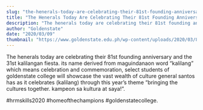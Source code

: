 ```yaml
---
slug: "the-henerals-today-are-celebrating-their-81st-founding-anniversary-and-the-31st-kalilangan-fiesta"
title: "The Henerals Today Are Celebrating Their 81st Founding Anniversary and the 31st Kalilangan Fiesta"
description: "The henerals today are celebrating their 81st founding anniversary and the 31st kalilangan fiesta. its..."
author: "Goldenstate"
date: "2020/03/09"
thumbnail: "https://www.goldenstate.edu.ph/wp-content/uploads/2020/03/87775477_1546432978837576_3643730828065767424_n.jpg"
---
```


The henerals today are celebrating their 81st founding anniversary and the 31st kalilangan fiesta. its name derived from maguindanaon word “kalilang” which means celebration and commemoration, select students of goldenstate college will showcase the vast wealth of culture general santos has as it celebrates (kalilang) through this year’s theme “bringing the cultures together. kampeon sa kultura at saya!”.

#hrmskills2020 #homeofthechampions #goldenstatecollege.